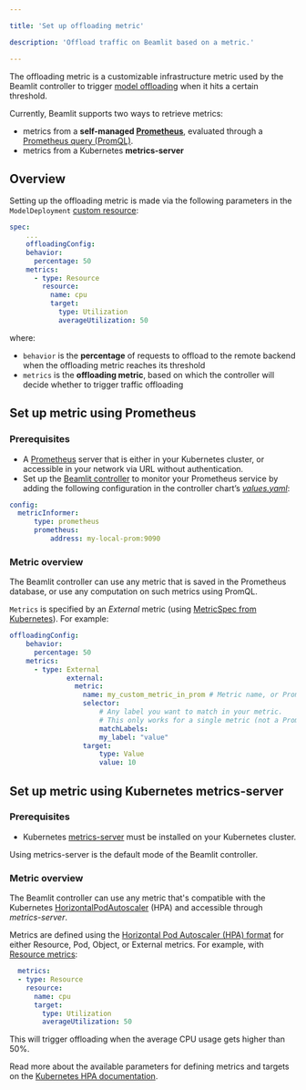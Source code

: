 ```yaml
---

title: 'Set up offloading metric'

description: 'Offload traffic on Beamlit based on a metric.'

---
```


The offloading metric is a customizable infrastructure metric used by the Beamlit controller to trigger [model offloading](../Model-overflow) when it hits a certain threshold.

Currently, Beamlit supports two ways to retrieve metrics:

- metrics from a **self-managed [Prometheus](https://github.com/prometheus/prometheus)**, evaluated through a [Prometheus query (PromQL)](https://prometheus.io/docs/prometheus/latest/querying/basics/).
- metrics from a Kubernetes **metrics-server**

## Overview

Setting up the offloading metric is made via the following parameters in the `ModelDeployment` [custom resource](https://beamlit.github.io/beamlit-controller/crds/crds-docs.html#modeldeployment):

```yaml
spec:
	...
	offloadingConfig:
    behavior:
      percentage: 50
    metrics:
      - type: Resource
        resource:
          name: cpu
          target:
            type: Utilization
            averageUtilization: 50
```

where:

- `behavior` is the **percentage** of requests to offload to the remote backend when the offloading metric reaches its threshold
- `metrics` is the **offloading metric**, based on which the controller will decide whether to trigger traffic offloading

## Set up metric using Prometheus

### Prerequisites

- A [Prometheus](https://github.com/prometheus/prometheus) server that is either in your Kubernetes cluster, or accessible in your network via URL without authentication.
- Set up the [Beamlit controller](../Install-Beamlit-operator) to monitor your Prometheus service by adding the following configuration in the controller chart’s [*values.yaml*](https://github.com/beamlit/beamlit-controller/blob/main/chart/values.yaml):

```yaml
config:
  metricInformer:
	  type: prometheus
	  prometheus:
		  address: my-local-prom:9090
```

### Metric overview

The Beamlit controller can use any metric that is saved in the Prometheus database, or use any computation on such metrics using PromQL.

`Metrics` is specified by an *External* metric (using [MetricSpec from Kubernetes](https://kubernetes.io/docs/tasks/run-application/horizontal-pod-autoscale-walkthrough/#autoscaling-on-metrics-not-related-to-kubernetes-objects)). For example:

```yaml
offloadingConfig:
    behavior:
      percentage: 50
    metrics:
      - type: External
			  external:
			    metric:
			      name: my_custom_metric_in_prom # Metric name, or PromQL query 
			      selector:
				      # Any label you want to match in your metric.
				      # This only works for a single metric (not a PromQL query).			        
				      matchLabels: 
			          my_label: "value"
			      target:
				      type: Value
				      value: 10
```

## Set up metric using Kubernetes metrics-server

### Prerequisites

- Kubernetes [metrics-server](https://github.com/kubernetes-sigs/metrics-server) must be installed on your Kubernetes cluster.

<Tip>Using metrics-server is the default mode of the Beamlit controller.</Tip>

### Metric overview

The Beamlit controller can use any metric that's compatible with the Kubernetes [HorizontalPodAutoscaler](https://kubernetes.io/docs/tasks/run-application/horizontal-pod-autoscale-walkthrough/#autoscaling-on-multiple-metrics-and-custom-metrics) (HPA) and accessible through *metrics-server*.

Metrics are defined using the [Horizontal Pod Autoscaler (HPA) format](https://kubernetes.io/docs/tasks/run-application/horizontal-pod-autoscale-walkthrough/#autoscaling-on-multiple-metrics-and-custom-metrics) for either Resource, Pod, Object, or External metrics. For example, with [Resource metrics](https://kubernetes.io/docs/tasks/run-application/horizontal-pod-autoscale/#support-for-resource-metrics):

```yaml
  metrics:
  - type: Resource
    resource:
      name: cpu
      target:
        type: Utilization
        averageUtilization: 50
```

This will trigger offloading when the average CPU usage gets higher than 50%.

<Tip>Read more about the available parameters for defining metrics and targets on the [Kubernetes HPA documentation](https://kubernetes.io/docs/tasks/run-application/horizontal-pod-autoscale-walkthrough/#autoscaling-on-multiple-metrics-and-custom-metrics).</Tip>